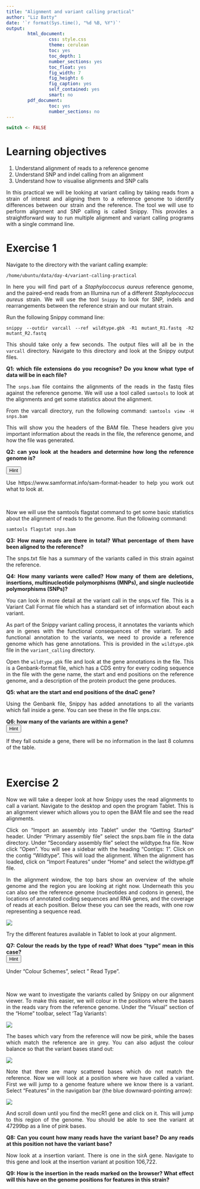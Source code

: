 ```yaml
---
title: "Alignment and variant calling practical"
author: "Liz Batty"
date: '`r format(Sys.time(), "%d %B, %Y")`'
output:
        html_document:
                css: style.css
                theme: cerulean
                toc: yes
                toc_depth: 1
                number_sections: yes
                toc_float: yes
                fig_width: 7
                fig_height: 6
                fig_caption: yes
                self_contained: yes
                smart: no
        pdf_document:
                toc: yes
                number_sections: no
---
```


<style>
body {
text-align: justify}
</style>

```r
switch <- FALSE
```

# Learning objectives {-}
1. Understand alignment of reads to a reference genome
2. Understand SNP and indel calling from an alignment
3. Understand how to visualise alignments and SNP calls


In this practical we will be looking at variant calling by taking reads from a strain of interest and aligning them to a reference genome to identify differences between our strain and the reference. The tool we will use to perform alignment and SNP calling is called Snippy. This provides a straightforward way to run multiple alignment and variant calling programs with a single command line.

# Exercise 1 {-}

Navigate to the directory with the variant calling example:

`/home/ubuntu/data/day-4/variant-calling-practical`

In here you will find part of a *Staphyloccocus aureus* reference genome, and the paired-end reads from an Illumina run of a different *Staphylococcus aureus* strain. We will use the tool `Snippy` to look for SNP, indels and rearrangements between the reference strain and our mutant strain.

Run the following Snippy command line:

```snippy --outdir varcall --ref wildtype.gbk -R1 mutant_R1.fastq -R2 mutant_R2.fastq```

This should take only a few seconds. The output files will all be in the `varcall` directory. Navigate to this directory and look at the Snippy output files.

**Q1: which file extensions do you recognise? Do you know what type of data will be in each file?**

The `snps.bam` file contains the alignments of the reads in the fastq files against the reference genome. We will use a tool called `samtools` to look at the alignments and get some statistics about the alignment.

From the varcall directory, run the following command:
`samtools view -H snps.bam`

This will show you the headers of the BAM file. These headers give you important information about the reads in the file, the reference genome, and how the file was generated.

**Q2: can you look at the headers and determine how long the reference genome is?**

<div class="toggle"><button>Hint</button>
Use https://www.samformat.info/sam-format-header to help you work out what to look at.
</div><br> 

Now we will use the samtools flagstat command to get some basic statistics about the alignment of reads to the genome. Run the following command:

```samtools flagstat snps.bam```

**Q3: How many reads are there in total? What percentage of them have been aligned to the reference?**

The snps.txt file has a summary of the variants called in this strain against the reference. 

**Q4: How many variants were called? How many of them are deletions, insertions, multinucleotide polymorphisms (MNPs), and single nucleotide polymorphisms (SNPs)?**

You can look in more detail at the variant call in the snps.vcf file. This is a Variant Call Format file which has a standard set of information about each variant. 

As part of the Snippy variant calling process, it annotates the variants which are in genes with the functional consequences of the variant. To add functional annotation to the variants, we need to provide a reference genome which has gene annotations. This is provided in the `wildtype.gbk` file in the `variant_calling` directory.

Open the `wildtype.gbk` file and look at the gene annotations in the file. This is a Genbank-format file, which has a CDS entry for every coding sequence in the file with the gene name, the start and end positions on the reference genome, and a description of the protein product the gene produces.

**Q5: what are the start and end positions of the dnaC gene?**

Using the Genbank file, Snippy has added annotations to all the variants which fall inside a gene. You can see these in the file snps.csv. 

**Q6: how many of the variants are within a gene?**
<div class="toggle"><button>Hint</button>
If they fall outside a gene, there will be no information in the last 8 columns of the table.
</div><br> 

# Exercise 2 {-}

Now we will take a deeper look at how Snippy uses the read alignments to call a variant. Navigate to the desktop and open the program Tablet. This is an alignment viewer which allows you to open the BAM file and see the read alignments.

Click on "Import an assembly into Tablet" under the "Getting Started" header. Under "Primary assembly file" select the snps.bam file in the data directory. Under "Secondary assembly file" select the wildtype.fna file. Now click "Open". You will see a sidebar with the heading "Contigs: 1". Click on the contig "Wildtype". This will load the alignment. When the alignment has loaded, click on "Import Features" under "Home" and select the wildtype.gff file.

In the alignment window, the top bars show an overview of the whole genome and the region you are looking at right now. Underneath this you can also see the reference genome (nucleotides and codons in genes), the locations of annotated coding sequences and RNA genes, and the coverage of reads at each position. Below these you can see the reads, with one row representing a sequence read.

![](images/tablet.jpg)

Try the different features available in Tablet to look at your alignment.

**Q7: Colour the reads by the type of read? What does "type" mean in this case?**
<div class="toggle"><button>Hint</button>
Under "Colour Schemes", select " Read Type".
</div><br> 

Now we want to investigate the variants called by Snippy on our alignment viewer. To make this easier, we will colour in the positions where the bases in the reads vary from the reference genome. Under the "Visual" section of the "Home" toolbar, select 'Tag Variants':

![](images/tag_vars.png)

The bases which vary from the reference will now be pink, while the bases which match the reference are in grey. You can also adjust the colour balance so that the variant bases stand out:

![](images/variant_zoom.png)

Note that there are many scattered bases which do not match the reference. Now we will look at a position where we have called a variant. First we will jump to a genome feature where we know there is a variant. Select "Features" in the navigation bar (the blue downward-pointing arrow):

![](images/features_arrow.png)

And scroll down until you find the mecR1 gene and click on it. This will jump to this region of the genome. You should be able to see the variant at 47299bp as a line of pink bases.

**Q8: Can you count how many reads have the variant base? Do any reads at this position not have the variant base?**

Now look at a insertion variant. There is one in the sirA gene. Navigate to this gene and look at the insertion variant at position 106,722.

**Q9: How is the insertion in the reads marked on the browser? What effect will this have on the genome positions for features in this strain?**

<script>
  $(".toggle").click(function() {
    $(this).toggleClass("open");
  });
</script>



